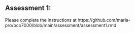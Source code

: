 ## Assessment 1:

Please complete the instructions at https://github.com/maria-pro/bco7000/blob/main/assessment/assessment1.rmd 
